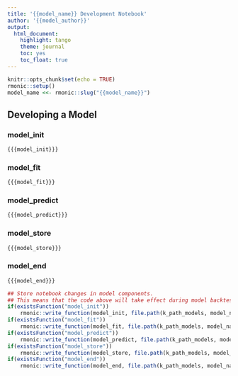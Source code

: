 ```yaml
---
title: '{{model_name}} Development Notebook'
author: '{{model_author}}'
output: 
  html_document: 
    highlight: tango
    theme: journal
    toc: yes
    toc_float: true
---
```


```r
knitr::opts_chunk$set(echo = TRUE)
rmonic::setup()
model_name <<- rmonic::slug("{{model_name}}")
```

## Developing a Model {.tabset .tabset-fade}

### model_init {#model_init}

```r
{{{model_init}}}
```

### model_fit {#model_fit}

```r
{{{model_fit}}}
```

### model_predict {#model_predict}

```r
{{{model_predict}}}
```

### model_store {#model_store}

```r
{{{model_store}}}
```

### model_end {#model_end}

```r
{{{model_end}}}
```

<!-- Store Notebook Changes -->

```r
## Store notebook changes in model components.
## This means that the code above will take effect during model backtesting.
if(existsFunction("model_init")) 
    rmonic::write_function(model_init, file.path(k_path_models, model_name, paste0("model_init.R")))
if(existsFunction("model_fit")) 
    rmonic::write_function(model_fit, file.path(k_path_models, model_name, paste0("model_fit.R")))
if(existsFunction("model_predict")) 
    rmonic::write_function(model_predict, file.path(k_path_models, model_name, paste0("model_predict.R")))
if(existsFunction("model_store")) 
    rmonic::write_function(model_store, file.path(k_path_models, model_name, paste0("model_store.R")))
if(existsFunction("model_end")) 
    rmonic::write_function(model_end, file.path(k_path_models, model_name, paste0("model_end.R")))
```

